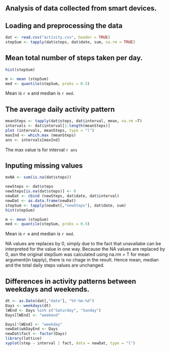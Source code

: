 ## Analysis of data collected from smart devices.


## Loading and preprocessing the data
``` r
dat <- read.csv("activity.csv", header = TRUE)
stepSum <- tapply(dat$steps, dat$date, sum, na.rm = TRUE)

```



## Mean total number of steps taken per day.

``` r
hist(stepSum)

```

``` r
m <- mean (stepSum)
med <- quantile(stepSum, probs = 0.5)

```
Mean is `r m` and median is `r med`.



## The average daily activity pattern

``` r
meanSteps <- tapply(dat$steps, dat$interval, mean, na.rm =T)
intervals <- dat$interval[1:length(meanSteps)]
plot (intervals, meanSteps, type = "l")
maxInd <- which.max (meanSteps)
ans <- intervals[maxInd]

```

The max value is for interval `r ans`



## Inputing missing values


``` r
mxNA <- sum(is.na(dat$steps))

newSteps <- dat$steps
newSteps[is.na(dat$steps)] <- 0
newDat <- cbind (newSteps, dat$date, dat$interval)
newDat <- as.data.frame(newDat)
stepSum <- tapply(newDat[,"newSteps"], dat$date, sum)
hist(stepSum)

m <- mean (stepSum)
med <- quantile(stepSum, probs = 0.5)

```

Mean is `r m` and median is `r med`.

NA values are replaces by 0, simply due to the fact that unavailabe can be interpreted for the value in one way.
Because the NA values are replaced by 0, asn the original stepSum was calculated using na.rm = T for mean argument(in tapply), there is no chage in the result.
Hence mean, median and the total daily steps values are unchanged.






## Differences in activity patterns between weekdays and weekends.



``` r
dt <- as.Date(dat[,"date"], "%Y-%m-%d")
Days <- weekdays(dt)
lWEnd <- Days %in% c("Saturday", "Sunday")
Days[lWEnd] <- "weekend"

Days[!lWEnd] <- "weekday"
newDat$wkDayEnd <- Days
newDat$fact <- factor(Days)
library(lattice) 
xyplot(step ~ interval | fact, data = newDat, type = "l")

```


